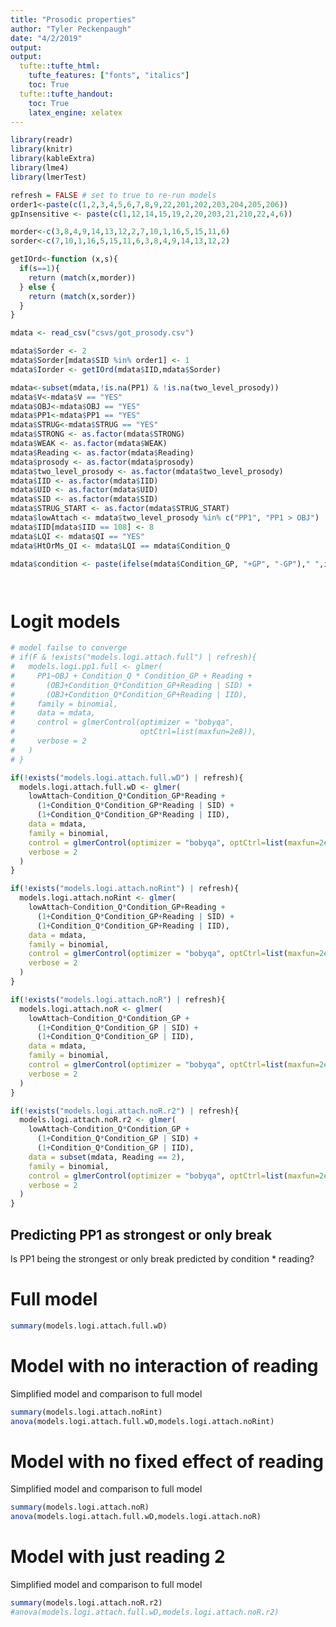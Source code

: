 ```yaml
---
title: "Prosodic properties"
author: "Tyler Peckenpaugh"
date: "4/2/2019"
output:
output:
  tufte::tufte_html: 
    tufte_features: ["fonts", "italics"]
    toc: True
  tufte::tufte_handout: 
    toc: True  
    latex_engine: xelatex
---
```


```r
library(readr)
library(knitr)
library(kableExtra)
library(lme4)
library(lmerTest)

refresh = FALSE # set to true to re-run models
order1<-paste(c(1,2,3,4,5,6,7,8,9,22,201,202,203,204,205,206))
gpInsensitive <- paste(c(1,12,14,15,19,2,20,203,21,210,22,4,6))

morder<-c(3,8,4,9,14,13,12,2,7,10,1,16,5,15,11,6)
sorder<-c(7,10,1,16,5,15,11,6,3,8,4,9,14,13,12,2)

getIOrd<-function (x,s){
  if(s==1){
    return (match(x,morder))
  } else {
    return (match(x,sorder))
  }
}

mdata <- read_csv("csvs/got_prosody.csv")

mdata$Sorder <- 2
mdata$Sorder[mdata$SID %in% order1] <- 1
mdata$Iorder <- getIOrd(mdata$IID,mdata$Sorder)

mdata<-subset(mdata,!is.na(PP1) & !is.na(two_level_prosody))
mdata$V<-mdata$V == "YES"
mdata$OBJ<-mdata$OBJ == "YES"
mdata$PP1<-mdata$PP1 == "YES"
mdata$STRUG<-mdata$STRUG == "YES"
mdata$STRONG <- as.factor(mdata$STRONG)
mdata$WEAK <- as.factor(mdata$WEAK)
mdata$Reading <- as.factor(mdata$Reading)
mdata$prosody <- as.factor(mdata$prosody)
mdata$two_level_prosody <- as.factor(mdata$two_level_prosody)
mdata$IID <- as.factor(mdata$IID)
mdata$UID <- as.factor(mdata$UID)
mdata$SID <- as.factor(mdata$SID)
mdata$STRUG_START <- as.factor(mdata$STRUG_START)
mdata$lowAttach <- mdata$two_level_prosody %in% c("PP1", "PP1 > OBJ")
mdata$IID[mdata$IID == 108] <- 8
mdata$LQI <- mdata$QI == "YES"
mdata$HtOrMs_QI <- mdata$LQI == mdata$Condition_Q

mdata$condition <- paste(ifelse(mdata$Condition_GP, "+GP", "-GP")," ",ifelse(mdata$Condition_Q, "+Q", "-Q"))




```

# Logit models

```r
# model failse to converge
# if(F & !exists("models.logi.attach.full") | refresh){
#   models.logi.pp1.full <- glmer(
#     PP1~OBJ + Condition_Q * Condition_GP + Reading + 
#       (OBJ+Condition_Q*Condition_GP+Reading | SID) + 
#       (OBJ+Condition_Q*Condition_GP+Reading | IID),
#     family = binomial, 
#     data = mdata,
#     control = glmerControl(optimizer = "bobyqa",
#                            optCtrl=list(maxfun=2e8)),
#     verbose = 2
#   )
# }
```
```r
if(!exists("models.logi.attach.full.wD") | refresh){
  models.logi.attach.full.wD <- glmer(
    lowAttach~Condition_Q*Condition_GP*Reading + 
      (1+Condition_Q*Condition_GP*Reading | SID) + 
      (1+Condition_Q*Condition_GP*Reading | IID),
    data = mdata,
    family = binomial, 
    control = glmerControl(optimizer = "bobyqa", optCtrl=list(maxfun=2e8)),
    verbose = 2
  )
}
```
```r
if(!exists("models.logi.attach.noRint") | refresh){
  models.logi.attach.noRint <- glmer(
    lowAttach~Condition_Q*Condition_GP+Reading + 
      (1+Condition_Q*Condition_GP+Reading | SID) + 
      (1+Condition_Q*Condition_GP+Reading | IID),
    data = mdata,
    family = binomial, 
    control = glmerControl(optimizer = "bobyqa", optCtrl=list(maxfun=2e8)),
    verbose = 2
  )
}
```
```r
if(!exists("models.logi.attach.noR") | refresh){
  models.logi.attach.noR <- glmer(
    lowAttach~Condition_Q*Condition_GP + 
      (1+Condition_Q*Condition_GP | SID) + 
      (1+Condition_Q*Condition_GP | IID),
    data = mdata,
    family = binomial, 
    control = glmerControl(optimizer = "bobyqa", optCtrl=list(maxfun=2e8)),
    verbose = 2
  )
}
```
```r
if(!exists("models.logi.attach.noR.r2") | refresh){
  models.logi.attach.noR.r2 <- glmer(
    lowAttach~Condition_Q*Condition_GP + 
      (1+Condition_Q*Condition_GP | SID) + 
      (1+Condition_Q*Condition_GP | IID),
    data = subset(mdata, Reading == 2),
    family = binomial, 
    control = glmerControl(optimizer = "bobyqa", optCtrl=list(maxfun=2e8)),
    verbose = 2
  )
}
```


## Predicting PP1 as strongest or only break

Is PP1 being the strongest or only break predicted by condition * reading?

# Full model

```r
summary(models.logi.attach.full.wD)
```

# Model with no interaction of reading
Simplified model and comparison to full model

```r
summary(models.logi.attach.noRint)
anova(models.logi.attach.full.wD,models.logi.attach.noRint)
```

# Model with no fixed effect of reading

Simplified model and comparison to full model

```r
summary(models.logi.attach.noR)
anova(models.logi.attach.full.wD,models.logi.attach.noR)
```

# Model with just reading 2

Simplified model and comparison to full model

```r
summary(models.logi.attach.noR.r2)
#anova(models.logi.attach.full.wD,models.logi.attach.noR.r2)
```